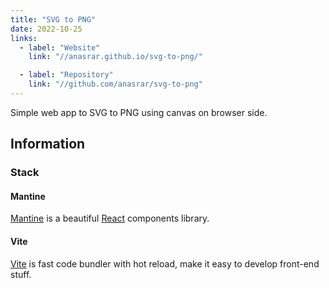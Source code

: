 ```yaml
---
title: "SVG to PNG"
date: 2022-10-25
links:
  - label: "Website"
    link: "//anasrar.github.io/svg-to-png/"

  - label: "Repository"
    link: "//github.com/anasrar/svg-to-png"
---
```


Simple web app to SVG to PNG using canvas on browser side.

## Information

### Stack

#### Mantine

[Mantine](//github.com/mantinedev/mantine/) is a beautiful [React](//github.com/facebook/react) components library.

#### Vite

[Vite](//github.com/vitejs/vite) is fast code bundler with hot reload, make it easy to develop front-end stuff.
